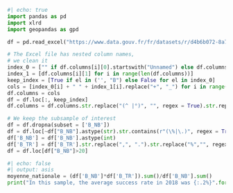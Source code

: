 ```python
#| echo: true
import pandas as pd
import xlrd
import geopandas as gpd

df = pd.read_excel("https://www.data.gouv.fr/fr/datasets/r/d4b6b072-8a7d-4e04-a029-8cdbdbaf36a5", header = [0,1])

# The Excel file has nested column names,
# we clean it
index_0 = ["" if df.columns[i][0].startswith("Unnamed") else df.columns[i][0] for i in range(len(df.columns))]
index_1 = [df.columns[i][1] for i in range(len(df.columns))]
keep_index = [True if el in ('', "B") else False for el in index_0]
cols = [index_0[i] + " " + index_1[i].replace("+", "_") for i in range(len(df.columns))]
df.columns = cols
df = df.loc[:, keep_index]
df.columns = df.columns.str.replace("(^ |°)", "", regex = True).str.replace(" ", "_")

# We keep the subsample of interest
df = df.dropna(subset = ['B_NB'])
df = df.loc[~df["B_NB"].astype(str).str.contains(r"(\%|\.)", regex = True), :]
df['B_NB'] = df['B_NB'].astype(int)
df['B_TR'] = df['B_TR'].str.replace(",", ".").str.replace("%","", regex=True).astype(float)
df = df.loc[df["B_NB"]>20]
```


```python
#| echo: false
#| output: asis
moyenne_nationale = (df['B_NB']*df['B_TR']).sum()/df['B_NB'].sum()
print("In this sample, the average success rate in 2018 was {:.2%}".format(moyenne_nationale/100))
```
